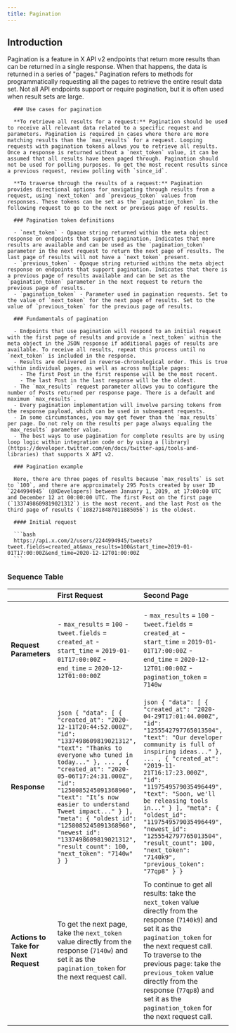 ```yaml
---
title: Pagination
---
```


## Introduction

Pagination is a feature in X API v2 endpoints that return more results than can be returned in a single response. When that happens, the data is returned in a series of "pages." Pagination refers to methods for programmatically requesting all the pages to retrieve the entire result data set. Not all API endpoints support or require pagination, but it is often used when result sets are large.

      ### Use cases for pagination

      **To retrieve all results for a request:** Pagination should be used to receive all relevant data related to a specific request and parameters. Pagination is required in cases where there are more matching results than the `max_results` for a request. Looping requests with pagination tokens allows you to retrieve all results. Once a response is returned without a `next_token` value, it can be assumed that all results have been paged through. Pagination should not be used for polling purposes. To get the most recent results since a previous request, review polling with `since_id`.

      **To traverse through the results of a request:** Pagination provides directional options for navigating through results from a request, using `next_token` and `previous_token` values from responses. These tokens can be set as the `pagination_token` in the following request to go to the next or previous page of results.

      ### Pagination token definitions

      - `next_token` - Opaque string returned within the meta object response on endpoints that support pagination. Indicates that more results are available and can be used as the `pagination_token` parameter in the next request to return the next page of results. The last page of results will not have a `next_token` present.
      - `previous_token` - Opaque string returned withins the meta object response on endpoints that support pagination. Indicates that there is a previous page of results available and can be set as the `pagination_token` parameter in the next request to return the previous page of results.
      - `pagination_token` - Parameter used in pagination requests. Set to the value of `next_token` for the next page of results. Set to the value of `previous_token` for the previous page of results.

      ### Fundamentals of pagination

      - Endpoints that use pagination will respond to an initial request with the first page of results and provide a `next_token` within the meta object in the JSON response if additional pages of results are available. To receive all results, repeat this process until no `next_token` is included in the response.
      - Results are delivered in reverse-chronological order. This is true within individual pages, as well as across multiple pages:
        - The first Post in the first response will be the most recent.
        - The last Post in the last response will be the oldest.
      - The `max_results` request parameter allows you to configure the number of Posts returned per response page. There is a default and maximum `max_results`.
      - Every pagination implementation will involve parsing tokens from the response payload, which can be used in subsequent requests.
      - In some circumstances, you may get fewer than the `max_results` per page. Do not rely on the results per page always equaling the `max_results` parameter value.
      - The best ways to use pagination for complete results are by using loop logic within integration code or by using a [library](https://developer.twitter.com/en/docs/twitter-api/tools-and-libraries) that supports X API v2.

      ### Pagination example

      Here, there are three pages of results because `max_results` is set to `100`, and there are approximately 295 Posts created by user ID `2244994945` (@XDevelopers) between January 1, 2019, at 17:00:00 UTC and December 12 at 00:00:00 UTC. The first Post on the first page (`1337498609819021312`) is the most recent, and the last Post on the third page of results (`1082718487011885056`) is the oldest.

      #### Initial request

      ```bash
      https://api.x.com/2/users/2244994945/tweets?tweet.fields=created_at&max_results=100&start_time=2019-01-01T17:00:00Z&end_time=2020-12-12T01:00:00Z
      ```

     
### Sequence Table


|             | **First Request**                                                                                                                                                                                                                                                                                                                                                          | **Second Page**                                                                                                                                                                                                                                                                                                                                                                            | **Third Page**                                                                                                                                                                                                                                                                                                                                                                             | **Fourth Page**                                                                                   |
|:-------------|:------------------------------------------------------------------------------------------------------------------------------------------------------------------------------------------------------------------------------------------------------------------------------------------------------------------------------------------------------------------------------|:----------------------------------------------------------------------------------------------------------------------------------------------------------------------------------------------------------------------------------------------------------------------------------------------------------------------------------------------------------------------------------------------|:----------------------------------------------------------------------------------------------------------------------------------------------------------------------------------------------------------------------------------------------------------------------------------------------------------------------------------------------------------------------------------------------|:---------------------------------------------------------------------------------------------------|
| **Request Parameters** | - `max_results` = `100`  - `tweet.fields` = `created_at`  - `start_time` = `2019-01-01T17:00:00Z`  - `end_time` = `2020-12-12T01:00:00Z`                                                                                                                                                                                                               | - `max_results` = `100`  - `tweet.fields` = `created_at`  - `start_time` = `2019-01-01T17:00:00Z`  - `end_time` = `2020-12-12T01:00:00Z`  - `pagination_token` = `7140w`                                                                                                                                                             | - `max_results` = `100`  - `tweet.fields` = `created_at`  - `start_time` = `2019-01-01T17:00:00Z`  - `end_time` = `2020-12-12T01:00:00Z`  - `pagination_token` = `7140k9`                                                                                                                                                             | - `max_results` = `100`  - `tweet.fields` = `created_at`  - `start_time` = `2019-01-01T17:00:00Z`  - `end_time` = `2020-12-12T01:00:00Z`  - `pagination_token` = `71408hi`                                   |
| **Response**          | ```json { "data": [ { "created_at": "2020-12-11T20:44:52.000Z", "id": "1337498609819021312", "text": "Thanks to everyone who tuned in today..." }, ... , { "created_at": "2020-05-06T17:24:31.000Z", "id": "1258085245091368960", "text": "It’s now easier to understand Tweet impact..." } ], "meta": { "oldest_id": "1258085245091368960", "newest_id": "1337498609819021312", "result_count": 100, "next_token": "7140w" } } ``` | ```json { "data": [ { "created_at": "2020-04-29T17:01:44.000Z", "id": "1255542797765013504", "text": "Our developer community is full of inspiring ideas..." }, ... , { "created_at": "2019-11-21T16:17:23.000Z", "id": "1197549579035496449", "text": "Soon, we'll be releasing tools in..." } ], "meta": { "oldest_id": "1197549579035496449", "newest_id": "1255542797765013504", "result_count": 100, "next_token": "7140k9", "previous_token": "77qp8" } } ``` | ```json { "data": [ { "created_at": "2019-11-21T16:17:23.000Z", "id": "1197549578418941952", "text": "We know that some people who receive a large volume of replies may..." }, ... , { "created_at": "2019-01-08T19:19:37.000Z", "id": "1082718487011885056", "text": "Updates to Grid embeds..." } ], "meta": { "oldest_id": "1082718487011885056", "newest_id": "1197549578418941952", "result_count": 95, "next_token": "71408hi", "previous_token": "77qplte" } } ``` | ```json { "meta": { "result_count": 0, "previous_token": "77qpw8l" } } ``` |
| **Actions to Take for Next Request** | To get the next page, take the `next_token` value directly from the response (`7140w`) and set it as the `pagination_token` for the next request call.                                                                                                                                                          | To continue to get all results: take the `next_token` value directly from the response (`7140k9`) and set it as the `pagination_token` for the next request call.  To traverse to the previous page: take the `previous_token` value directly from the response (`77qp8`) and set it as the `pagination_token` for the next request call.             | To continue to get all results: take the `next_token` value directly from the response (`71408hi`) and set it as the `pagination_token` for the next request call.  To traverse to the previous page: take the `previous_token` value directly from the response (`77qplte`) and set it as the `pagination_token` for the next request call.             | Note that there is no `next_token`, which indicates that all results have been received.  To traverse to the previous page: take the `previous_token` value directly from the response (`77qpw8l`) and set it as the `pagination_token` for the next request call. |


